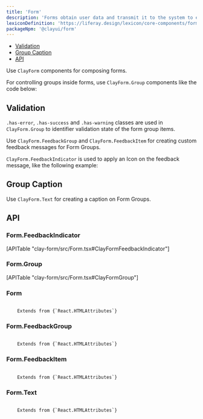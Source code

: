 ```yaml
---
title: 'Form'
description: 'Forms obtain user data and transmit it to the system to either store the data, produce an action, or both.'
lexiconDefinition: 'https://liferay.design/lexicon/core-components/forms/'
packageNpm: '@clayui/form'
---
```



<div class="nav-toc-absolute">
<div class="nav-toc">

-   [Validation](#validation)
-   [Group Caption](#group-caption)
-   [API](#api)

</div>
</div>

Use `ClayForm` components for composing forms.

For controlling groups inside forms, use `ClayForm.Group` components like the code below:

<Form />

## Validation

`.has-error`, `.has-success` and `.has-warning` classes are used in `ClayForm.Group` to identifier validation state of the form group items.

Use `ClayForm.FeedbackGroup` and `ClayForm.FeedbackItem` for creating custom feedback messages for Form Groups.

`ClayForm.FeedbackIndicator` is used to apply an Icon on the feedback message, like the following example:

<FormValidation />

## Group Caption

Use `ClayForm.Text` for creating a caption on Form Groups.

<FormText />

## API

### Form.FeedbackIndicator

<div>[APITable "clay-form/src/Form.tsx#ClayFormFeedbackIndicator"]</div>

### Form.Group

<div>[APITable "clay-form/src/Form.tsx#ClayFormGroup"]</div>

### Form

<code class="list-api-item-type">
	Extends from {`React.HTMLAttributes<HTMLFormElement>`}
</code>

### Form.FeedbackGroup

<code class="list-api-item-type">
	Extends from {`React.HTMLAttributes<HTMLDivElement>`}
</code>

### Form.FeedbackItem

<code class="list-api-item-type">
	Extends from {`React.HTMLAttributes<HTMLDivElement>`}
</code>

### Form.Text

<code class="list-api-item-type">
	Extends from {`React.HTMLAttributes<HTMLDivElement>`}
</code>
